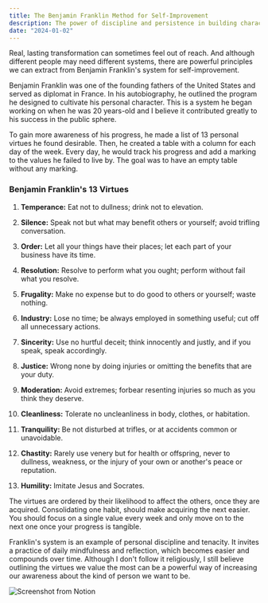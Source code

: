 ```yaml
---
title: The Benjamin Franklin Method for Self-Improvement
description: The power of discipline and persistence in building character and leadership.
date: "2024-01-02"
---
```


Real, lasting transformation can sometimes feel out of reach. And although different people may need different systems, there are powerful principles we can extract from Benjamin Franklin's system for self-improvement.

Benjamin Franklin was one of the founding fathers of the United States and served as diplomat in France. In his autobiography, he outlined the program he designed to cultivate his personal character. This is a system he began working on when he was 20 years-old and I believe it contributed greatly to his success in the public sphere.

To gain more awareness of his progress, he made a list of 13 personal virtues he found desirable. Then, he created a table with a column for each day of the week. Every day, he would track his progress and add a marking to the values he failed to live by. The goal was to have an empty table without any marking.

### Benjamin Franklin's 13 Virtues

1. **Temperance:** Eat not to dullness; drink not to elevation.

2. **Silence:** Speak not but what may benefit others or yourself; avoid trifling conversation.

3. **Order:** Let all your things have their places; let each part of your business have its time.

4. **Resolution:** Resolve to perform what you ought; perform without fail what you resolve.

5. **Frugality:** Make no expense but to do good to others or yourself; waste nothing.

6. **Industry:** Lose no time; be always employed in something useful; cut off all unnecessary actions.

7. **Sincerity:** Use no hurtful deceit; think innocently and justly, and if you speak, speak accordingly.

8. **Justice:** Wrong none by doing injuries or omitting the benefits that are your duty.

9. **Moderation:** Avoid extremes; forbear resenting injuries so much as you think they deserve.

10. **Cleanliness:** Tolerate no uncleanliness in body, clothes, or habitation.

11. **Tranquility:** Be not disturbed at trifles, or at accidents common or unavoidable.

12. **Chastity:** Rarely use venery but for health or offspring, never to dullness, weakness, or the injury of your own or another's peace or reputation.

13. **Humility:** Imitate Jesus and Socrates.

The virtues are ordered by their likelihood to affect the others, once they are acquired. Consolidating one habit, should make acquiring the next easier. You should focus on a single value every week and only move on to the next one once your progress is tangible.

Franklin's system is an example of personal discipline and tenacity. It invites a practice of daily mindfulness and reflection, which becomes easier and compounds over time. Although I don't follow it religiously, I still believe outlining the virtues we value the most can be a powerful way of increasing our awareness about the kind of person we want to be.

<Image src="/franklin-method.png" layout="fill" alt="Screenshot from Notion" />